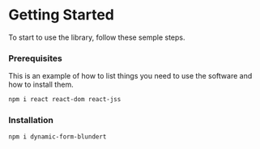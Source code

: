 
<Meta 
  title="Getting started|Intro" 
/>

# Getting Started

To start to use the library, follow these semple steps. 

### Prerequisites

This is an example of how to list things you need to use the software and how to install them.

```bash
npm i react react-dom react-jss
```

### Installation
 
```bash
npm i dynamic-form-blundert
```